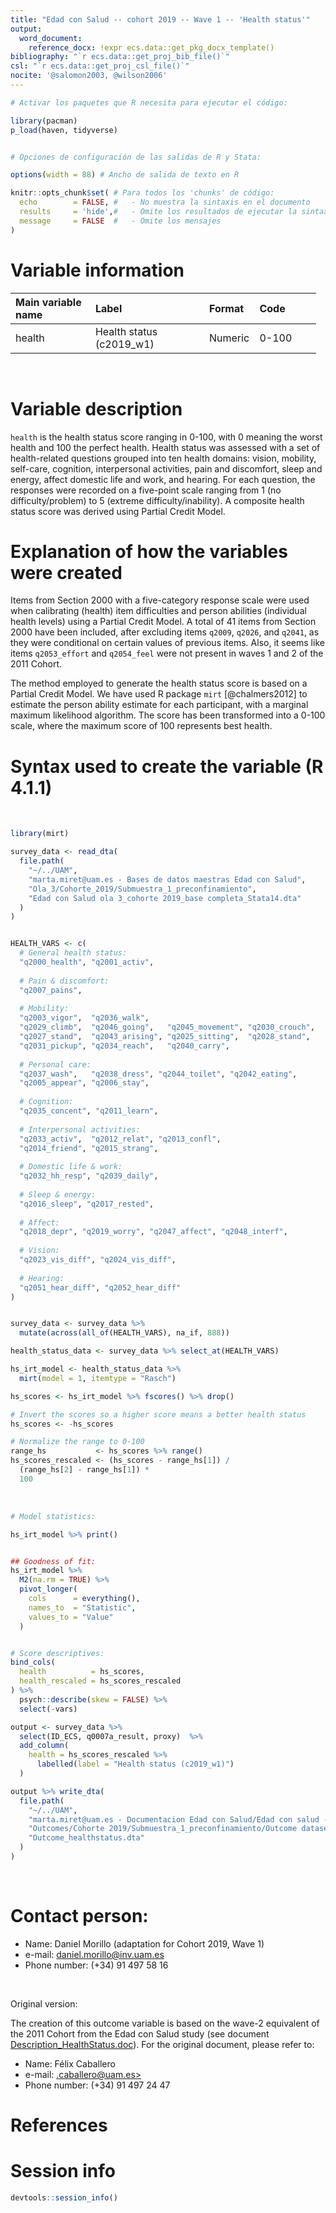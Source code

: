 ```yaml
---
title: "Edad con Salud -- cohort 2019 -- Wave 1 -- 'Health status'"
output:
  word_document:
    reference_docx: !expr ecs.data::get_pkg_docx_template()
bibliography: "`r ecs.data::get_proj_bib_file()`"
csl: "`r ecs.data::get_proj_csl_file()`"
nocite: '@salomon2003, @wilson2006'
---
```


```r
# Activar los paquetes que R necesita para ejecutar el código:

library(pacman)
p_load(haven, tidyverse)


# Opciones de configuración de las salidas de R y Stata:

options(width = 88) # Ancho de salida de texto en R

knitr::opts_chunk$set( # Para todos los 'chunks' de código:
  echo        = FALSE, #   - No muestra la sintaxis en el documento
  results     = 'hide',#   - Omite los resultados de ejecutar la sintaxis
  message     = FALSE  #   - Omite los mensajes
)
```

# Variable information

+--------------------+-----------------------------+---------+---------------+
| Main variable name | Label                       | Format  | Code          |
+:===================+:============================+:========+:==============+
| health             | Health status (c2019_w1)    | Numeric | 0-100         |
+--------------------+-----------------------------+---------+---------------+

<br> <!--# Salto de línea (i.e. párrafo vacío); añadir donde se necesite -->

# Variable description

`health` is the health status score ranging in 0-100, with 0 meaning the worst health and 100 the perfect health. Health status was assessed with a set of health-related questions grouped into ten health domains: vision, mobility, self-care, cognition, interpersonal activities, pain and discomfort, sleep and energy, affect domestic life and work, and hearing. For each question, the responses were recorded on a five-point scale ranging from 1 (no difficulty/problem) to 5 (extreme difficulty/inability). A composite health status score was derived using Partial Credit Model.

# Explanation of how the variables were created

Items from Section 2000 with a five-category response scale were used when calibrating (health) item difficulties and person abilities (individual health levels) using a Partial Credit Model. A total of 41 items from Section 2000 have been included, after excluding items `q2009`, `q2026`, and `q2041`, as they were conditional on certain values of previous items. Also, it seems like items `q2053_effort` and `q2054_feel` were not present in waves 1 and 2 of the 2011 Cohort.

The method employed to generate the health status score is based on a Partial Credit Model. We have used R package `mirt` [@chalmers2012] to estimate the person ability estimate for each participant, with a marginal maximum likelihood algorithm. The score has been transformed into a 0-100 scale, where the maximum score of 100 represents best health.

# Syntax used to create the variable (R 4.1.1)

<br>

```r
library(mirt)

survey_data <- read_dta(
  file.path(
    "~/../UAM",
    "marta.miret@uam.es - Bases de datos maestras Edad con Salud",
    "Ola_3/Cohorte_2019/Submuestra_1_preconfinamiento",
    "Edad con Salud ola 3_cohorte 2019_base completa_Stata14.dta"
  )
)


HEALTH_VARS <- c(
  # General health status:
  "q2000_health", "q2001_activ",
  
  # Pain & discomfort:
  "q2007_pains",
  
  # Mobility:
  "q2003_vigor",  "q2036_walk",
  "q2029_climb",  "q2046_going",   "q2045_movement", "q2030_crouch",
  "q2027_stand",  "q2043_arising", "q2025_sitting",  "q2028_stand",
  "q2031_pickup", "q2034_reach",   "q2040_carry",
  
  # Personal care:
  "q2037_wash",   "q2038_dress", "q2044_toilet", "q2042_eating",
  "q2005_appear", "q2006_stay", 
  
  # Cognition:
  "q2035_concent", "q2011_learn",
  
  # Interpersonal activities:
  "q2033_activ",  "q2012_relat", "q2013_confl",
  "q2014_friend", "q2015_strang",
  
  # Domestic life & work:
  "q2032_hh_resp", "q2039_daily", 
  
  # Sleep & energy:
  "q2016_sleep", "q2017_rested",
  
  # Affect:
  "q2018_depr", "q2019_worry", "q2047_affect", "q2048_interf",
  
  # Vision:
  "q2023_vis_diff", "q2024_vis_diff",
  
  # Hearing:
  "q2051_hear_diff", "q2052_hear_diff"
)


survey_data <- survey_data %>%
  mutate(across(all_of(HEALTH_VARS), na_if, 888))

health_status_data <- survey_data %>% select_at(HEALTH_VARS)

hs_irt_model <- health_status_data %>%
  mirt(model = 1, itemtype = "Rasch")

hs_scores <- hs_irt_model %>% fscores() %>% drop()

# Invert the scores so a higher score means a better health status
hs_scores <- -hs_scores

# Normalize the range to 0-100
range_hs           <- hs_scores %>% range()
hs_scores_rescaled <- (hs_scores - range_hs[1]) /
  (range_hs[2] - range_hs[1]) *
  100
```

<br>


```r
# Model statistics:

hs_irt_model %>% print()


## Goodness of fit:
hs_irt_model %>%
  M2(na.rm = TRUE) %>%
  pivot_longer(
    cols      = everything(),
    names_to  = "Statistic",
    values_to = "Value"
  )


# Score descriptives:
bind_cols(
  health          = hs_scores,
  health_rescaled = hs_scores_rescaled
) %>%
  psych::describe(skew = FALSE) %>%
  select(-vars)
```

```r
output <- survey_data %>%
  select(ID_ECS, q0007a_result, proxy)  %>%
  add_column(
    health = hs_scores_rescaled %>%
      labelled(label = "Health status (c2019_w1)")
  )

output %>% write_dta(
  file.path(
    "~/../UAM",
    "marta.miret@uam.es - Documentacion Edad con Salud/Edad con salud - Ola 3",
    "Outcomes/Cohorte 2019/Submuestra_1_preconfinamiento/Outcome datasets",
    "Outcome_healthstatus.dta"
  )
)
```

<br>

# Contact person:

-   Name: Daniel Morillo (adaptation for Cohort 2019, Wave 1)
-   e-mail: [daniel.morillo\@inv.uam.es](mailto:daniel.morillo@inv.uam.es){.email}
-   Phone number: (+34) 91 497 58 16

<br>

Original version:

The creation of this outcome variable is based on the wave-2 equivalent of the 2011 Cohort from the Edad con Salud study (see document [Description_HealthStatus.doc](https://dauam-my.sharepoint.com/:w:/r/personal/marta_miret_uam_es/Documents/Edad%20con%20Salud/Documentacion%20Edad%20con%20Salud/Edad%20con%20salud%20-%20Ola%202/Outcomes/Outcome%20descriptions/Description_HealthStatus.doc?d=wde2429dfc1bf4bc884d84b8e461fda79&csf=1&web=1&e=3tovyX)). For the original document, please refer to:

-   Name: Félix Caballero
-   e-mail: [\felix.caballero\@uam.es\>](mailto:felix.caballero@uam.es){.email}
-   Phone number: (+34) 91 497 24 47

# References

::: {#refs}
:::

\newpage

# Session info

```r
devtools::session_info()
```
